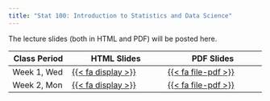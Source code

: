 ```yaml
---
title: "Stat 100: Introduction to Statistics and Data Science"
---
```


The lecture slides (both in HTML and PDF) will be posted here.

::: column-screen-inset-right
| Class Period | HTML Slides                                                                      | PDF Slides                                                                            |
|-----------------|---------------------------|----------------------------|
| Week 1, Wed  | [{{< fa display >}}](https://mcconvil.github.io/stat100f23/stat100_wk01wed.html) | [{{< fa file-pdf >}}](https://mcconvil.github.io/stat100f23/pdfs/stat100_wk01wed.pdf) |
| Week 2, Mon  | [{{< fa display >}}](https://mcconvil.github.io/stat100f23/stat100_wk02mon.html) | [{{< fa file-pdf >}}](https://mcconvil.github.io/stat100f23/pdfs/stat100_wk02mon.pdf) |
:::
